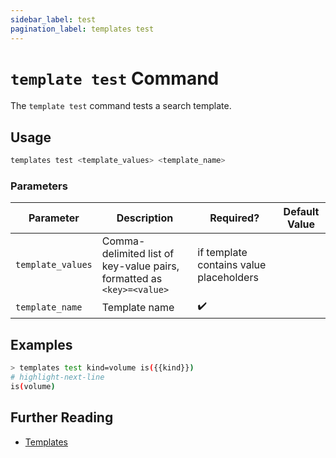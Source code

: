 ```yaml
---
sidebar_label: test
pagination_label: templates test
---
```


# `template test` Command

The `template test` command tests a search template.

## Usage

```bash
templates test <template_values> <template_name>
```

### Parameters

| Parameter         | Description                                                           | Required?                               | Default Value |
| ----------------- | --------------------------------------------------------------------- | --------------------------------------- | ------------- |
| `template_values` | Comma-delimited list of key-value pairs, formatted as `<key>=<value>` | if template contains value placeholders |               |
| `template_name`   | Template name                                                         | ✔️                                      |               |

## Examples

```bash
> templates test kind=volume is({{kind}})
# highlight-next-line
is(volume)
```

## Further Reading

- [Templates](../../templates.mdx)
